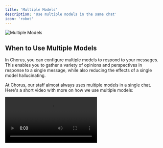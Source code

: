 ```yaml
---
title: 'Multiple Models'
description: 'Use multiple models in the same chat'
icon: 'robot'
---
```


<img src="/images/model-picker.png" class="rounded-lg" alt="Multiple Models" />

## When to Use Multiple Models 

In Chorus, you can configure multiple models to respond to your messages. This enables you to gather a variety of opinions and perspectives in response to a single message, while also reducing the effects of a single model hallucinating. 

At Chorus, our staff almost always uses multiple models in a single chat. Here's a short video with more on how we use multiple models: 

<video src="https://meltylabs.fly.storage.tigris.dev/multiple.mp4" controls class="rounded-lg" />

## How to Use Multiple Models 

To use multiple models in a chat, simply click the model names in the message composer, or press <kbd>⌘</kbd> + <kbd>J</kbd> to open the model selector.

From there, you can select as many models as you'd like to respond to your message - there's no limit.

You can also re-arrange the order of the models by drag and dropping the pills at the top of the dialog. 

<video  src="/images/drag-drop.mp4" autoPlay loop muted class="rounded-2xl" />

If you've already sent a message, you can add a model to respond to your existing message by clicking the `Add` button in the row of responses. 

<video  src="/images/add-model.mp4" autoPlay loop muted class="rounded-2xl" />

### How to Manage Your Chat Context 

One natural question is what happens to the chat context when you have multiple models responding to your message. 

In Chorus, you can select which response is `In Chat`, meaning it will be added to the chat context. Future rounds of conversation will be able to see only the answer you selected. 

By default, responses from the first model you selected will be marked as `In Chat`. To mark a different response as `In Chat`, simply click on that response's box. 

<video  src="/images/select-model.mp4" autoPlay loop muted class="rounded-2xl" />